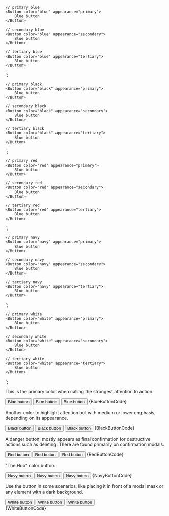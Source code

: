 
    // primary blue
    <Button color="blue" appearance="primary">
        Blue button
    </Button>

    // secondary blue
    <Button color="blue" appearance="secondary">
        Blue button
    </Button>

    // tertiary blue
    <Button color="blue" appearance="tertiary">
        Blue button
    </Button>
`;

    // primary black
    <Button color="black" appearance="primary">
        Blue button
    </Button>

    // secondary black
    <Button color="black" appearance="secondary">
        Blue button
    </Button>

    // tertiary black
    <Button color="black" appearance="tertiary">
        Blue button
    </Button>
`;

    // primary red
    <Button color="red" appearance="primary">
        Blue button
    </Button>

    // secondary red
    <Button color="red" appearance="secondary">
        Blue button
    </Button>

    // tertiary red
    <Button color="red" appearance="tertiary">
        Blue button
    </Button>
`;

    // primary navy
    <Button color="navy" appearance="primary">
        Blue button
    </Button>

    // secondary navy
    <Button color="navy" appearance="secondary">
        Blue button
    </Button>

    // tertiary navy
    <Button color="navy" appearance="tertiary">
        Blue button
    </Button>
`;

    // primary white
    <Button color="white" appearance="primary">
        Blue button
    </Button>

    // secondary white
    <Button color="white" appearance="secondary">
        Blue button
    </Button>

    // tertiary white
    <Button color="white" appearance="tertiary">
        Blue button
    </Button>
`;

<Section
	title="Blue"
	contained={true}
	border={true}
	style={{ paddingRight: 0, paddingLeft: 0 }}
>
	<p>
		This is the primary color when calling the strongest attention to
		action.
	</p>
	<Preview wrapper={true}>
		<Button color="blue" appearance="primary">
			Blue button
		</Button>
		<Button color="blue" appearance="secondary">
			Blue button
		</Button>
		<Button color="blue" appearance="tertiary">
			Blue button
		</Button>
	</Preview>
	<Snippet language="js">{BlueButtonCode}</Snippet>
</Section>

<Section
	title="Black"
	contained={true}
	border={true}
	style={{ paddingRight: 0, paddingLeft: 0 }}
>
	<p>
		Another color to highlight attention but with medium or lower emphasis,
		depending on its appearance.
	</p>
	<Preview wrapper={true}>
		<Button color="black" appearance="primary">
			Black button
		</Button>
		<Button color="black" appearance="secondary">
			Black button
		</Button>
		<Button color="black" appearance="tertiary">
			Black button
		</Button>
	</Preview>
	<Snippet language="js">{BlackButtonCode}</Snippet>
</Section>

<Section
	title="Red"
	contained={true}
	border={true}
	style={{ paddingRight: 0, paddingLeft: 0 }}
>
	<p>
		A danger button; mostly appears as final confirmation for destructive
		actions such as deleting. There are found primarily on confirmation
		modals.
	</p>
	<Preview wrapper={true}>
		<Button color="red" appearance="primary">
			Red button
		</Button>
		<Button color="red" appearance="secondary">
			Red button
		</Button>
		<Button color="red" appearance="tertiary">
			Red button
		</Button>
	</Preview>
	<Snippet language="js">{RedButtonCode}</Snippet>
</Section>

<Section
	title="Navy"
	contained={true}
	border={true}
	style={{ paddingRight: 0, paddingLeft: 0 }}
>
	<p>"The Hub" color button.</p>
	<Preview wrapper={true}>
		<Button color="navy" appearance="primary">
			Navy button
		</Button>
		<Button color="navy" appearance="secondary">
			Navy button
		</Button>
		<Button color="navy" appearance="tertiary">
			Navy button
		</Button>
	</Preview>
	<Snippet language="js">{NavyButtonCode}</Snippet>
</Section>

<Section
	title="White"
	contained={true}
	style={{ paddingRight: 0, paddingBottom: 0, paddingLeft: 0 }}
>
	<p>
		Use the button in some scenarios, like placing it in front of a modal
		mask or any element with a dark background.
	</p>
	<Preview wrapper={true}>
		<div style={{ padding: 30, borderRadius: 4, background: '#333' }}>
			<Button color="white" appearance="primary">
				White button
			</Button>
			<Button color="white" appearance="secondary">
				White button
			</Button>
			<Button color="white" appearance="tertiary">
				White button
			</Button>
		</div>
	</Preview>
	<Snippet language="js">{WhiteButtonCode}</Snippet>
</Section>
